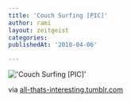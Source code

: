 ```yaml
---
title: 'Couch Surfing [PIC]'
author: rami
layout: zeitgeist
categories:
publishedAt: '2010-04-06'

---
```


!['Couch Surfing [PIC]'](/assets/images/content/zeitgeist/couch-surfing.jpg)

via <a href="http://all-thats-interesting.tumblr.com/post/462589959/couch-surfing">all-thats-interesting.tumblr.com</a>

